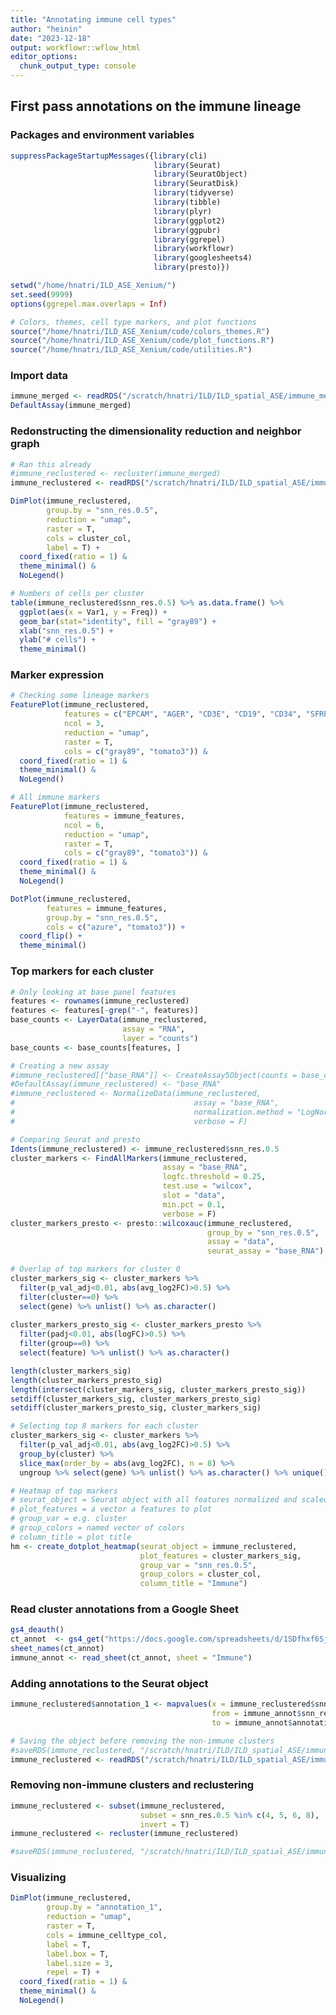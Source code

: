 ```yaml
---
title: "Annotating immune cell types"
author: "heinin"
date: "2023-12-18"
output: workflowr::wflow_html
editor_options:
  chunk_output_type: console
---
```


## First pass annotations on the immune lineage

### Packages and environment variables

```r

suppressPackageStartupMessages({library(cli)
                                library(Seurat)
                                library(SeuratObject)
                                library(SeuratDisk)
                                library(tidyverse)
                                library(tibble)
                                library(plyr)
                                library(ggplot2)
                                library(ggpubr)
                                library(ggrepel)
                                library(workflowr)
                                library(googlesheets4)
                                library(presto)})

setwd("/home/hnatri/ILD_ASE_Xenium/")
set.seed(9999)
options(ggrepel.max.overlaps = Inf)

# Colors, themes, cell type markers, and plot functions
source("/home/hnatri/ILD_ASE_Xenium/code/colors_themes.R")
source("/home/hnatri/ILD_ASE_Xenium/code/plot_functions.R")
source("/home/hnatri/ILD_ASE_Xenium/code/utilities.R")

```

### Import data

```r

immune_merged <- readRDS("/scratch/hnatri/ILD/ILD_spatial_ASE/immune_merged.rds")
DefaultAssay(immune_merged)

```

### Redonstructing the dimensionality reduction and neighbor graph

```r

# Ran this already
#immune_reclustered <- recluster(immune_merged)
immune_reclustered <- readRDS("/scratch/hnatri/ILD/ILD_spatial_ASE/immune_reclustered_annotated_orig.rds")

DimPlot(immune_reclustered,
        group.by = "snn_res.0.5",
        reduction = "umap",
        raster = T,
        cols = cluster_col,
        label = T) +
  coord_fixed(ratio = 1) &
  theme_minimal() &
  NoLegend()

# Numbers of cells per cluster
table(immune_reclustered$snn_res.0.5) %>% as.data.frame() %>%
  ggplot(aes(x = Var1, y = Freq)) +
  geom_bar(stat="identity", fill = "gray89") +
  xlab("snn_res.0.5") +
  ylab("# cells") +
  theme_minimal()

```

### Marker expression

```r

# Checking some lineage markers
FeaturePlot(immune_reclustered,
            features = c("EPCAM", "AGER", "CD3E", "CD19", "CD34", "SFRP2"),
            ncol = 3,
            reduction = "umap",
            raster = T,
            cols = c("gray89", "tomato3")) &
  coord_fixed(ratio = 1) &
  theme_minimal() &
  NoLegend()

```

```r
# All immune markers
FeaturePlot(immune_reclustered,
            features = immune_features,
            ncol = 6,
            reduction = "umap",
            raster = T,
            cols = c("gray89", "tomato3")) &
  coord_fixed(ratio = 1) &
  theme_minimal() &
  NoLegend()
```

```r
DotPlot(immune_reclustered,
        features = immune_features,
        group.by = "snn_res.0.5",
        cols = c("azure", "tomato3")) +
  coord_flip() +
  theme_minimal()
```

### Top markers for each cluster

```r
# Only looking at base panel features
features <- rownames(immune_reclustered)
features <- features[-grep("-", features)]
base_counts <- LayerData(immune_reclustered,
                         assay = "RNA",
                         layer = "counts")
base_counts <- base_counts[features, ]

# Creating a new assay
#immune_reclustered[["base_RNA"]] <- CreateAssay5Object(counts = base_counts)
#DefaultAssay(immune_reclustered) <- "base_RNA"
#immune_reclustered <- NormalizeData(immune_reclustered,
#                                        assay = "base_RNA",
#                                        normalization.method = "LogNormalize",
#                                        verbose = F)

# Comparing Seurat and presto
Idents(immune_reclustered) <- immune_reclustered$snn_res.0.5
cluster_markers <- FindAllMarkers(immune_reclustered,
                                  assay = "base_RNA",
                                  logfc.threshold = 0.25,
                                  test.use = "wilcox",
                                  slot = "data",
                                  min.pct = 0.1,
                                  verbose = F)
cluster_markers_presto <- presto::wilcoxauc(immune_reclustered,
                                            group_by = "snn_res.0.5",
                                            assay = "data",
                                            seurat_assay = "base_RNA")

# Overlap of top markers for cluster 0
cluster_markers_sig <- cluster_markers %>%
  filter(p_val_adj<0.01, abs(avg_log2FC)>0.5) %>%
  filter(cluster==0) %>%
  select(gene) %>% unlist() %>% as.character()
  
cluster_markers_presto_sig <- cluster_markers_presto %>%
  filter(padj<0.01, abs(logFC)>0.5) %>%
  filter(group==0) %>%
  select(feature) %>% unlist() %>% as.character()

length(cluster_markers_sig)
length(cluster_markers_presto_sig)
length(intersect(cluster_markers_sig, cluster_markers_presto_sig))
setdiff(cluster_markers_sig, cluster_markers_presto_sig)
setdiff(cluster_markers_presto_sig, cluster_markers_sig)

# Selecting top 8 markers for each cluster
cluster_markers_sig <- cluster_markers %>%
  filter(p_val_adj<0.01, abs(avg_log2FC)>0.5) %>%
  group_by(cluster) %>%
  slice_max(order_by = abs(avg_log2FC), n = 8) %>%
  ungroup %>% select(gene) %>% unlist() %>% as.character() %>% unique()

```

```r
# Heatmap of top markers
# seurat_object = Seurat object with all features normalized and scaled
# plot_features = a vector a features to plot
# group_var = e.g. cluster
# group_colors = named vector of colors
# column_title = plot title
hm <- create_dotplot_heatmap(seurat_object = immune_reclustered,
                             plot_features = cluster_markers_sig,
                             group_var = "snn_res.0.5",
                             group_colors = cluster_col,
                             column_title = "Immune")

```

### Read cluster annotations from a Google Sheet

```r

gs4_deauth()
ct_annot  <- gs4_get("https://docs.google.com/spreadsheets/d/1SDfhxf6SjllxXEtNPf32ZKTEqHC9QJW3BpRYZFhpqFE/edit?usp=sharing")
sheet_names(ct_annot)
immune_annot <- read_sheet(ct_annot, sheet = "Immune")

```

### Adding annotations to the Seurat object

```r

immune_reclustered$annotation_1 <- mapvalues(x = immune_reclustered$snn_res.0.5,
                                             from = immune_annot$snn_res.0.5,
                                             to = immune_annot$annotation_1)

# Saving the object before removing the non-immune clusters
#saveRDS(immune_reclustered, "/scratch/hnatri/ILD/ILD_spatial_ASE/immune_reclustered_annotated_orig.rds")
immune_reclustered <- readRDS("/scratch/hnatri/ILD/ILD_spatial_ASE/immune_reclustered_annotated_orig.rds")

```

### Removing non-immune clusters and reclustering

```r

immune_reclustered <- subset(immune_reclustered,
                             subset = snn_res.0.5 %in% c(4, 5, 6, 8),
                             invert = T)
immune_reclustered <- recluster(immune_reclustered)

#saveRDS(immune_reclustered, "/scratch/hnatri/ILD/ILD_spatial_ASE/immune_reclustered_annotated.rds")

```

### Visualizing

```r

DimPlot(immune_reclustered,
        group.by = "annotation_1",
        reduction = "umap",
        raster = T,
        cols = immune_celltype_col,
        label = T,
        label.box = T,
        label.size = 3,
        repel = T) +
  coord_fixed(ratio = 1) &
  theme_minimal() &
  NoLegend()

```

